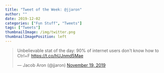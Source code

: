 ```yaml
---
title: "Tweet of the Week: @jjaron"
author: ""
date: 2019-12-02
categories: ["Fun Stuff", "Tweets"]
tags: ["Tweets"]
thumbnailImage: /img/twitter.png
thumbnailImagePosition: left
---
```


<blockquote class="twitter-tweet" data-lang="en"><p lang="en" dir="ltr">Unbelievable stat of the day: 90% of internet users don&#39;t know how to Ctrl+F <a href="https://t.co/hUJnmd5Mae">https://t.co/hUJnmd5Mae</a></p>&mdash; Jacob Aron (@jjaron) <a href="https://twitter.com/jjaron/status/1196776610638241792?ref_src=twsrc%5Etfw">November 19, 2019</a></blockquote>
<script async src="https://platform.twitter.com/widgets.js" charset="utf-8"></script>

